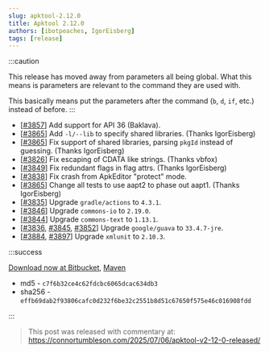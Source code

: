 ```yaml
---
slug: apktool-2.12.0
title: Apktool 2.12.0
authors: [ibotpeaches, IgorEisberg]
tags: [release]
---
```


:::caution

This release has moved away from parameters all being global. What this means is parameters are relevant to the command they are used with.

This basically means put the parameters after the command (`b`, `d`, `if`, etc.) instead of before.
:::

- [[#3857](https://github.com/iBotPeaches/Apktool/pull/3857)] Add support for API 36 (Baklava).
- [[#3865](https://github.com/iBotPeaches/Apktool/pull/3865)] Add `-l/--lib` to specify shared libraries. (Thanks IgorEisberg)
- [[#3865](https://github.com/iBotPeaches/Apktool/pull/3865)] Fix support of shared libraries, parsing `pkgId` instead of guessing. (Thanks IgorEisberg)
- [[#3826](https://github.com/iBotPeaches/Apktool/pull/3826)] Fix escaping of CDATA like strings. (Thanks vbfox)
- [[#3849](https://github.com/iBotPeaches/Apktool/pull/3849)] Fix redundant flags in flag attrs. (Thanks IgorEisberg)
- [[#3838](https://github.com/iBotPeaches/Apktool/issues/3838)] Fix crash from ApkEditor "protect" mode.
- [[#3865](https://github.com/iBotPeaches/Apktool/pull/3865)] Change all tests to use aapt2 to phase out aapt1. (Thanks IgorEisberg)
- [[#3835](https://github.com/iBotPeaches/Apktool/pull/3835)] Upgrade `gradle/actions` to `4.3.1`.
- [[#3846](https://github.com/iBotPeaches/Apktool/pull/3846)] Upgrade `commons-io` to `2.19.0`.
- [[#3844](https://github.com/iBotPeaches/Apktool/pull/3844)] Upgrade `commons-text` to `1.13.1`.
- [[#3836](https://github.com/iBotPeaches/Apktool/pull/3836), [#3845](https://github.com/iBotPeaches/Apktool/pull/3845), [#3852](https://github.com/iBotPeaches/Apktool/pull/3852)] Upgrade `google/guava` to `33.4.7-jre`.
- [[#3884](https://github.com/iBotPeaches/Apktool/pull/3884), [#3897](https://github.com/iBotPeaches/Apktool/pull/3897)] Upgrade `xmlunit` to `2.10.3`.

:::success

[Download now at Bitbucket](https://bitbucket.org/iBotPeaches/apktool/downloads/apktool_2.12.0.jar), [Maven](https://mvnrepository.com/artifact/org.apktool/apktool-lib)

- md5 - `c7f6b32ce4c62fdcbc6065dcac634db3`
- sha256 - `effb69dab2f93806cafc0d232f6be32c2551b8d51c67650f575e46c016908fdd`

:::

> This post was released with commentary at: https://connortumbleson.com/2025/07/06/apktool-v2-12-0-released/

